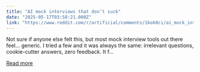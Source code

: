 ```yaml
---
title: "AI mock interviews that don’t suck"
date: "2025-05-17T03:58:21.000Z"
link: "https://www.reddit.com/r/artificial/comments/1kok0ci/ai_mock_interviews_that_dont_suck/"
---
```


Not sure if anyone else felt this, but most mock interview tools out there feel... generic.
 I tried a few and it was always the same: irrelevant questions, cookie-cutter answers, zero feedback.
 It f...

[Read more](https://www.reddit.com/r/artificial/comments/1kok0ci/ai_mock_interviews_that_dont_suck/)
